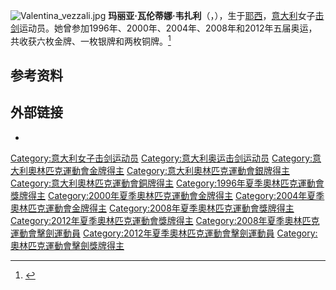 {{Expand|time=2015-05-14}}

{{MedalTableTop}}
{{MedalCountry | {{ITA}} }}
{{MedalSport |女子[[劍擊|劍擊]]}}
{{MedalCompetition|[[奧林匹克運動會|奧林匹克運動會]]}}
{{MedalGold| [[1996年夏季奧林匹克運動會|1996年亞特蘭大]] | 花劍團體}} 
{{MedalGold| [[2000年夏季奧林匹克運動會|2000年悉尼]] | 花劍個人}} 
{{MedalGold| [[2000年夏季奧林匹克運動會|2000年悉尼]] | 花劍團體}} 
{{MedalGold| [[2004年夏季奧林匹克運動會|2004年雅典]] | 花劍個人}}
{{MedalGold| [[2008年夏季奧林匹克運動會|2008年北京]] | 花劍個人}} 
{{MedalGold| [[2012年夏季奧林匹克運動會|2012年倫敦]] | 花劍團體}} 
{{MedalSilver| [[1996年夏季奧林匹克運動會|1996年亞特蘭大]] | 花劍個人}}
{{MedalBronze| [[2008年夏季奧林匹克運動會|2008年北京]] | 花劍團體}}
{{MedalBronze| [[2012年夏季奧林匹克運動會|2012年倫敦]] | 花劍個人}} 
{{MedalBottom}}
[[File:Valentina_vezzali.jpg|thumb]]
'''玛丽亚·瓦伦蒂娜·韦扎利'''（{{lang-it|'''Maria Valentina Vezzali'''}}，{{bd|1974年|2月14日}}），生于[[耶西|耶西]]，[[意大利|意大利]]女子[[击剑|击剑]]运动员。她曾参加1996年、2000年、2004年、2008年和2012年五届奥运，共收获六枚金牌、一枚银牌和两枚铜牌。<ref>{{Cite web|title=Valentina Vezzali Bio, Stats, and Results|url=http://www.sports-reference.com/olympics/athletes/ve/valentina-vezzali-1.html|accessdate=2019-08-21|work=Olympics at Sports-Reference.com|language=en|archive-url=https://web.archive.org/web/20120208012141/http://www.sports-reference.com/olympics/athletes/ve/valentina-vezzali-1.html|archive-date=2012-02-08|dead-url=yes}}</ref>

== 参考资料 ==
{{reflist}}

== 外部链接 ==
* {{imdb|nm2818444}}

{{Italy-sport-bio-stub}}
{{奥林匹克运动会击剑比赛女子花剑个人冠军}}
{{奥林匹克运动会击剑比赛女子花剑团体冠军}}
{{世界击剑锦标赛女子花剑个人冠军}}

{{Authority control}}
{{DEFAULTSORT:Vezzali, Valentina}}
[[Category:意大利女子击剑运动员|Category:意大利女子击剑运动员]]
[[Category:意大利奥运击剑运动员|Category:意大利奥运击剑运动员]]
[[Category:意大利奧林匹克運動會金牌得主|Category:意大利奧林匹克運動會金牌得主]]
[[Category:意大利奧林匹克運動會銀牌得主|Category:意大利奧林匹克運動會銀牌得主]]
[[Category:意大利奧林匹克運動會銅牌得主|Category:意大利奧林匹克運動會銅牌得主]]
[[Category:1996年夏季奧林匹克運動會獎牌得主|Category:1996年夏季奧林匹克運動會獎牌得主]]
[[Category:2000年夏季奧林匹克運動會金牌得主|Category:2000年夏季奧林匹克運動會金牌得主]]
[[Category:2004年夏季奧林匹克運動會金牌得主|Category:2004年夏季奧林匹克運動會金牌得主]]
[[Category:2008年夏季奧林匹克運動會獎牌得主|Category:2008年夏季奧林匹克運動會獎牌得主]]
[[Category:2012年夏季奧林匹克運動會獎牌得主|Category:2012年夏季奧林匹克運動會獎牌得主]]
[[Category:2008年夏季奧林匹克運動會擊劍運動員|Category:2008年夏季奧林匹克運動會擊劍運動員]]
[[Category:2012年夏季奧林匹克運動會擊劍運動員|Category:2012年夏季奧林匹克運動會擊劍運動員]]
[[Category:奧林匹克運動會擊劍獎牌得主|Category:奧林匹克運動會擊劍獎牌得主]]